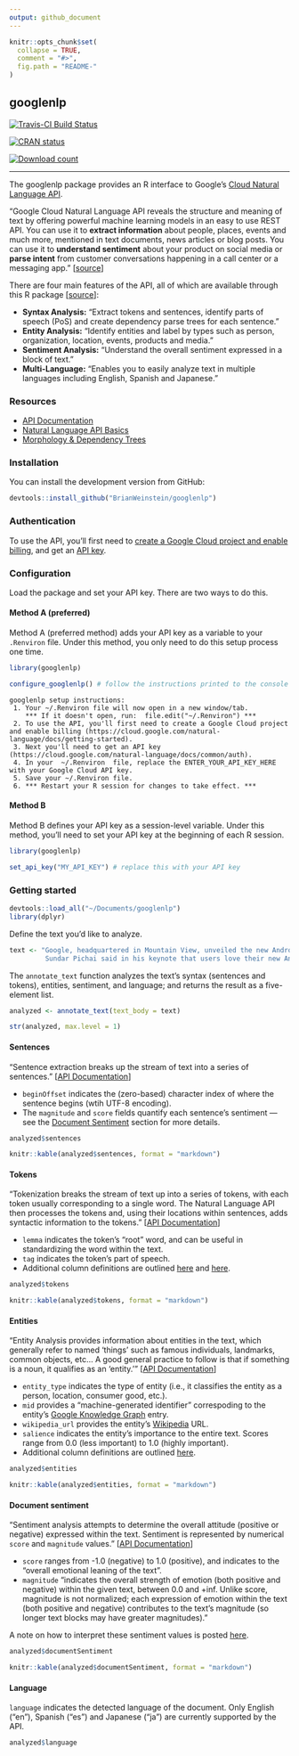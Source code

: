 ```yaml
---
output: github_document
---
```


<!-- README.md is generated from README.Rmd. Please edit that file -->

```r
knitr::opts_chunk$set(
  collapse = TRUE,
  comment = "#>",
  fig.path = "README-"
)
```

googlenlp
---

[![Travis-CI Build Status](https://travis-ci.org/BrianWeinstein/googlenlp.svg?branch=master)](https://travis-ci.org/BrianWeinstein/googlenlp)

[![CRAN status](http://www.r-pkg.org/badges/version/googlenlp)](https://cran.r-project.org/package=googlenlp)

[![Download count](https://cranlogs.r-pkg.org/badges/googlenlp)](https://cran.r-project.org/package=googlenlp)


---

The googlenlp package provides an R interface to Google's [Cloud Natural Language API](https://cloud.google.com/natural-language/).


"Google Cloud Natural Language API reveals the structure and meaning of text by offering powerful machine learning models in an easy to use REST API. You can use it to **extract information** about people, places, events and much more, mentioned in text documents, news articles or blog posts. You can use it to **understand sentiment** about your product on social media or **parse intent** from customer conversations happening in a call center or a messaging app." [[source](https://cloud.google.com/natural-language/)]

There are four main features of the API, all of which are available through this R package [[source](https://cloud.google.com/natural-language/)]:

* **Syntax Analysis:** "Extract tokens and sentences, identify parts of speech (PoS) and create dependency parse trees for each sentence."
* **Entity Analysis:** "Identify entities and label by types such as person, organization, location, events, products and media."
* **Sentiment Analysis:** "Understand the overall sentiment expressed in a block of text."
* **Multi-Language:** "Enables you to easily analyze text in multiple languages including English, Spanish and Japanese."

### Resources

* [API Documentation](https://cloud.google.com/natural-language/docs/)
* [Natural Language API Basics](https://cloud.google.com/natural-language/docs/basics)
* [Morphology & Dependency Trees](https://cloud.google.com/natural-language/docs/morphology)


### Installation

You can install the development version from GitHub:

```r
devtools::install_github("BrianWeinstein/googlenlp")
```


### Authentication

To use the API, you'll first need to [create a Google Cloud project and enable billing](https://cloud.google.com/natural-language/docs/getting-started), and get an [API key](https://cloud.google.com/natural-language/docs/common/auth).


### Configuration

Load the package and set your API key. There are two ways to do this.

#### Method A (preferred)
Method A (preferred method) adds your API key as a variable to your `.Renviron` file. Under this method, you only need to do this setup process one time.
```r
library(googlenlp)

configure_googlenlp() # follow the instructions printed to the console
```
```
googlenlp setup instructions:
 1. Your ~/.Renviron file will now open in a new window/tab.
    *** If it doesn't open, run:  file.edit("~/.Renviron") ***
 2. To use the API, you'll first need to create a Google Cloud project and enable billing (https://cloud.google.com/natural-language/docs/getting-started).
 3. Next you'll need to get an API key (https://cloud.google.com/natural-language/docs/common/auth).
 4. In your  ~/.Renviron  file, replace the ENTER_YOUR_API_KEY_HERE with your Google Cloud API key.
 5. Save your ~/.Renviron file.
 6. *** Restart your R session for changes to take effect. ***
```

#### Method B
Method B defines your API key as a session-level variable. Under this method, you'll need to set your API key at the beginning of each R session.
```r
library(googlenlp)

set_api_key("MY_API_KEY") # replace this with your API key
```


### Getting started

```r
devtools::load_all("~/Documents/googlenlp")
library(dplyr)
```

Define the text you'd like to analyze.
```r
text <- "Google, headquartered in Mountain View, unveiled the new Android phone at the Consumer Electronic Show.
         Sundar Pichai said in his keynote that users love their new Android phones."
```

The `annotate_text` function analyzes the text's syntax (sentences and tokens), entities, sentiment, and language; and returns the result as a five-element list.

```r
analyzed <- annotate_text(text_body = text)

str(analyzed, max.level = 1)
```


#### Sentences

"Sentence extraction breaks up the stream of text into a series of sentences." [[API Documentation](https://cloud.google.com/natural-language/docs/basics#sentence-extraction)]

* `beginOffset` indicates the (zero-based) character index of where the sentence begins (wtih UTF-8 encoding).
* The `magnitude` and `score` fields quantify each sentence's sentiment — see the [Document Sentiment](#document-sentiment) section for more details.

```r
analyzed$sentences
```
```r
knitr::kable(analyzed$sentences, format = "markdown")
```


#### Tokens

"Tokenization breaks the stream of text up into a series of tokens, with each token usually corresponding to a single word.
The Natural Language API then processes the tokens and, using their locations within sentences, adds syntactic information to the tokens." [[API Documentation](https://cloud.google.com/natural-language/docs/basics#tokenization)]

* `lemma` indicates the token's "root" word, and can be useful in standardizing the word within the text.
* `tag` indicates the token's part of speech.
* Additional column definitions are outlined [here](https://cloud.google.com/natural-language/docs/basics#tokenization) and [here](https://cloud.google.com/natural-language/docs/morphology#parts_of_speech).

```r
analyzed$tokens
```
```r
knitr::kable(analyzed$tokens, format = "markdown")
```
<!---
```r
options(width=400)
analyzed$tokens
```
--->

#### Entities

"Entity Analysis provides information about entities in the text, which generally refer to named 'things' such as famous individuals, landmarks, common objects, etc... A good general practice to follow is that if something is a noun, it qualifies as an 'entity.'" [[API Documentation](https://cloud.google.com/natural-language/docs/basics#entity_analysis)]

* `entity_type` indicates the type of entity (i.e., it classifies the entity as a person, location, consumer good, etc.).
* `mid` provides a "machine-generated identifier" correspoding to the entity's [Google Knowledge Graph](https://www.google.com/intl/bn/insidesearch/features/search/knowledge.html) entry.
* `wikipedia_url` provides the entity's [Wikipedia](https://www.wikipedia.org/) URL.
* `salience` indicates the entity's importance to the entire text. Scores range from 0.0 (less important) to 1.0 (highly important).
* Additional column definitions are outlined [here](https://cloud.google.com/natural-language/docs/basics#entity_analysis_response_fields).


```r
analyzed$entities
```
```r
knitr::kable(analyzed$entities, format = "markdown")
```


#### Document sentiment {#document-sentiment}

"Sentiment analysis attempts to determine the overall attitude (positive or negative) expressed within the text. Sentiment is represented by numerical `score` and `magnitude` values." [[API Documentation](https://cloud.google.com/natural-language/docs/basics#sentiment_analysis)]

* `score` ranges from -1.0 (negative) to 1.0 (positive), and indicates to the "overall emotional leaning of the text".
* `magnitude` "indicates the overall strength of emotion (both positive and negative) within the given text, between 0.0 and +inf. Unlike score, magnitude is not normalized; each expression of emotion within the text (both positive and negative) contributes to the text's magnitude (so longer text blocks may have greater magnitudes)."

A note on how to interpret these sentiment values is posted [here](https://cloud.google.com/natural-language/docs/basics#interpreting_sentiment_analysis_values).


```r
analyzed$documentSentiment
```
```r
knitr::kable(analyzed$documentSentiment, format = "markdown")
```


#### Language

`language` indicates the detected language of the document. Only English ("en"), Spanish ("es") and Japanese ("ja") are currently supported by the API.


```r
analyzed$language
```
